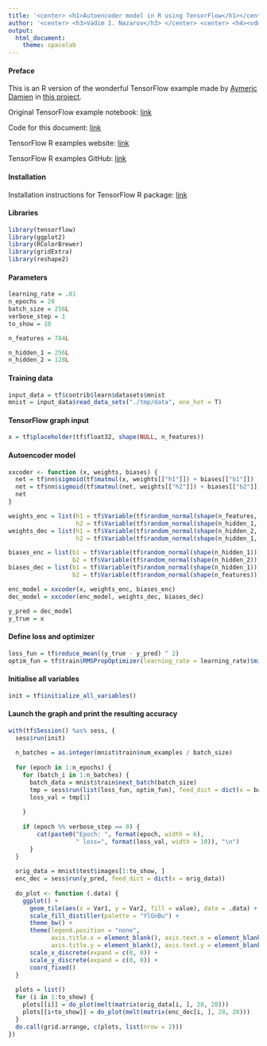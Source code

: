 ```yaml
---
title: '<center> <h1>Autoencoder model in R using TensorFlow</h1></center>'
author: '<center> <h3>Vadim I. Nazarov</h3> </center> <center> <h4><vdm.nazarov@gmail.com></h4> </center>'
output: 
  html_document: 
    theme: spacelab
---
```


#### Preface
This is an R version of the wonderful TensorFlow example made by [Aymeric Damien](https://github.com/aymericdamien) in [this project](https://github.com/aymericdamien/TensorFlow-Examples/).

Original TensorFlow example notebook: [link](https://github.com/aymericdamien/TensorFlow-Examples/blob/master/notebooks/3_NeuralNetworks/autoencoder.ipynb)

Code for this document: [link](https://github.com/vadimnazarov/tensorflow-r-examples/src/3_NeuralNetworks/autoencoder.Rmd)

TensorFlow R examples website: [link](https://vadimnazarov.github.io/tensorflow-r-examples/)

TensorFlow R examples GitHub: [link](https://github.com/vadimnazarov/tensorflow-r-examples/)

#### Installation
Installation instructions for TensorFlow R package: [link](https://rstudio.github.io/tensorflow/)

#### Libraries
```r
library(tensorflow)
library(ggplot2)
library(RColorBrewer)
library(gridExtra)
library(reshape2)
```

#### Parameters
```r
learning_rate = .01
n_epochs = 20
batch_size = 256L
verbose_step = 1
to_show = 10

n_features = 784L

n_hidden_1 = 256L
n_hidden_2 = 128L
```

#### Training data
```r
input_data = tf$contrib$learn$datasets$mnist
mnist = input_data$read_data_sets("./tmp/data", one_hot = T)
```

#### TensorFlow graph input
```r
x = tf$placeholder(tf$float32, shape(NULL, n_features))
```

#### Autoencoder model
```r
xxcoder <- function (x, weights, biases) {
  net = tf$nn$sigmoid(tf$matmul(x, weights[["h1"]]) + biases[["b1"]])
  net = tf$nn$sigmoid(tf$matmul(net, weights[["h2"]]) + biases[["b2"]])
  net
}

weights_enc = list(h1 = tf$Variable(tf$random_normal(shape(n_features, n_hidden_1))),
                   h2 = tf$Variable(tf$random_normal(shape(n_hidden_1, n_hidden_2))))
weights_dec = list(h1 = tf$Variable(tf$random_normal(shape(n_hidden_2, n_hidden_1))),
                   h2 = tf$Variable(tf$random_normal(shape(n_hidden_1, n_features))))

biases_enc = list(b1 = tf$Variable(tf$random_normal(shape(n_hidden_1))), 
                  b2 = tf$Variable(tf$random_normal(shape(n_hidden_2))))
biases_dec = list(b1 = tf$Variable(tf$random_normal(shape(n_hidden_1))),
                  b2 = tf$Variable(tf$random_normal(shape(n_features))))

enc_model = xxcoder(x, weights_enc, biases_enc)
dec_model = xxcoder(enc_model, weights_dec, biases_dec)

y_pred = dec_model
y_true = x
```

#### Define loss and optimizer
```r
loss_fun = tf$reduce_mean((y_true - y_pred) ^ 2)
optim_fun = tf$train$RMSPropOptimizer(learning_rate = learning_rate)$minimize(loss_fun)
```

#### Initialise all variables
```r
init = tf$initialize_all_variables()
```

#### Launch the graph and print the resulting accuracy
```r
with(tf$Session() %as% sess, {
  sess$run(init)
  
  n_batches = as.integer(mnist$train$num_examples / batch_size)
  
  for (epoch in 1:n_epochs) {
    for (batch_i in 1:n_batches) {
      batch_data = mnist$train$next_batch(batch_size)
      tmp = sess$run(list(loss_fun, optim_fun), feed_dict = dict(x = batch_data[[1]]))
      loss_val = tmp[1]
    
    }
    
    if (epoch %% verbose_step == 0) {
        cat(paste0("Epoch: ", format(epoch, width = 6), 
                   " loss=", format(loss_val, width = 10)), "\n")
      }
  }
  
  orig_data = mnist$test$images[1:to_show, ]
  enc_dec = sess$run(y_pred, feed_dict = dict(x = orig_data))
  
  do_plot <- function (.data) {
    ggplot() + 
      geom_tile(aes(x = Var1, y = Var2, fill = value), data = .data) + 
      scale_fill_distiller(palette = "YlGnBu") + 
      theme_bw() +
      theme(legend.position = "none",
            axis.title.x = element_blank(), axis.text.x = element_blank(), axis.ticks.x = element_blank(), 
            axis.title.y = element_blank(), axis.text.y = element_blank(), axis.ticks.y = element_blank()) +
      scale_x_discrete(expand = c(0, 0)) +
      scale_y_discrete(expand = c(0, 0)) + 
      coord_fixed()
  }
  
  plots = list()
  for (i in 1:to_show) {
    plots[[i]] = do_plot(melt(matrix(orig_data[i, ], 28, 28)))
    plots[[i+to_show]] = do_plot(melt(matrix(enc_dec[i, ], 28, 28)))
  }
  do.call(grid.arrange, c(plots, list(nrow = 2)))
})
```